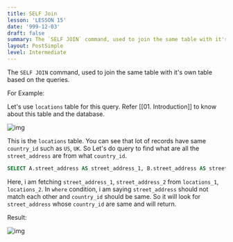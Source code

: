 ```yaml
---
title: SELF Join
lesson: 'LESSON 15'
date: '999-12-03'
draft: false
summary: The `SELF JOIN` command, used to join the same table with it's own table based on the queries.
layout: PostSimple
level: Intermediate
---
```


The `SELF JOIN` command, used to join the same table with it's own table based on the queries. 

For Example:

Let's use `locations` table for this query. Refer [[01. Introduction]] to know about this table and the database.

![img](/static/images/Pastedimage20231108205230.png)

This is the `locations` table. You can see that lot of records have same `country_id` such as `US`, `UK`. So Let's do query to find what are all the `street_address` are from what `country_id`.

``` SQL
SELECT A.street_address AS street_address_1, B.street_address AS street_address_2, A.country_id FROM locations A, locations B WHERE A.street_address <> B.street_address AND A.country_id = B.country_id;
```

Here, i am fetching `street_address_1`, `street_address_2` from `locations_1`, `locations_2`. In `where` condition, i am saying `street_address` should not match each other and `country_id` should be same. So it will look for `street_address` whose `country_id` are same and will return.

Result:

![img](/static/images/Pastedimage20231108212727.png)

